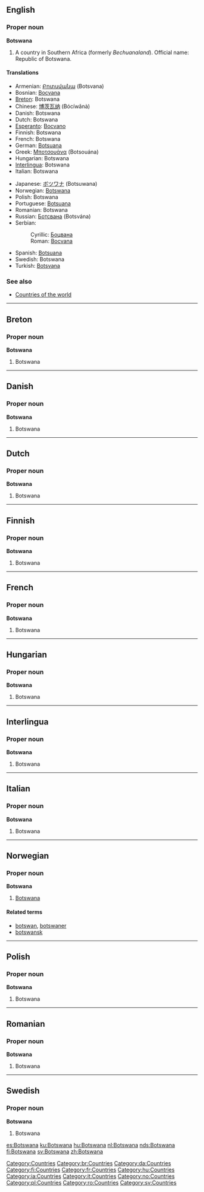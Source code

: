 ==English==

===Proper noun===
'''Botswana'''

# A country in Southern Africa (formerly ''Bechuanaland''). Official name: Republic of Botswana.

====Translations====
{{top}}
*Armenian: [[Բոտսվանա]] (Botsvana)
*Bosnian: [[Bocvana#Bosnian|Bocvana]] {{f}}
*[[Breton]]: Botswana
*Chinese: [[博茨瓦纳]] (Bócíwǎnà)
*Danish: Botswana
*Dutch: Botswana
*[[Esperanto]]: [[Bocvano]]
*Finnish: Botswana
*French: Botswana
*German: [[Botsuana]]
*Greek: [[Μποτσουάνα]] (Botsouána) {{f}}
*Hungarian: Botswana
*[[Interlingua]]: Botswana
*Italian: Botswana {{f}}
{{mid}}
*Japanese: [[ボツワナ]] (Botsuwana)
*Norwegian: [[Botswana#Norwegian|Botswana]]
*Polish: Botswana {{f}}
*Portuguese: [[Botsuana]] {{f}}
*Romanian: Botswana {{f}}
*Russian: [[Ботсвана]] (Botsvána) {{f}}
*Serbian:
*:Cyrillic: [[Боцвана#Serbian|Боцвана]] {{f}}
*:Roman: [[Bocvana#Serbian|Bocvana]] {{f}}
*Spanish: [[Botsuana]] {{f}}
*Swedish: Botswana
*Turkish: [[Botsvana]]
{{bottom}}

===See also===
*[[Countries of the world]]
----
==Breton==
===Proper noun===
'''Botswana'''
#Botswana
----
==Danish==
===Proper noun===
'''Botswana'''
#Botswana
----
==Dutch==
===Proper noun===
'''Botswana'''
#Botswana
----
==Finnish==
===Proper noun===
'''Botswana'''
#Botswana
----
==French==
===Proper noun===
'''Botswana'''
#Botswana
----
==Hungarian==
===Proper noun===
'''Botswana'''
#Botswana
----
==Interlingua==
===Proper noun===
'''Botswana'''
#Botswana
----
==Italian==
===Proper noun===
'''Botswana'''
#Botswana
----
==Norwegian==
===Proper noun===
'''Botswana'''
#[[#English|Botswana]]
====Related terms====
*[[botswan]], [[botswaner]]
*[[botswansk]]
----
==Polish==
===Proper noun===
'''Botswana'''
#Botswana
----
==Romanian==
===Proper noun===
'''Botswana'''
#Botswana
----
==Swedish==
===Proper noun===
'''Botswana'''
#Botswana

[[Category:Countries]]
[[Category:br:Countries]]
[[Category:da:Countries]]
[[Category:fi:Countries]]
[[Category:fr:Countries]]
[[Category:hu:Countries]]
[[Category:ia:Countries]]
[[Category:it:Countries]]
[[Category:no:Countries]]
[[Category:pl:Countries]]
[[Category:ro:Countries]]
[[Category:sv:Countries]]

[[es:Botswana]]
[[ku:Botswana]]
[[hu:Botswana]]
[[nl:Botswana]]
[[nds:Botswana]]
[[fi:Botswana]]
[[sv:Botswana]]
[[zh:Botswana]]